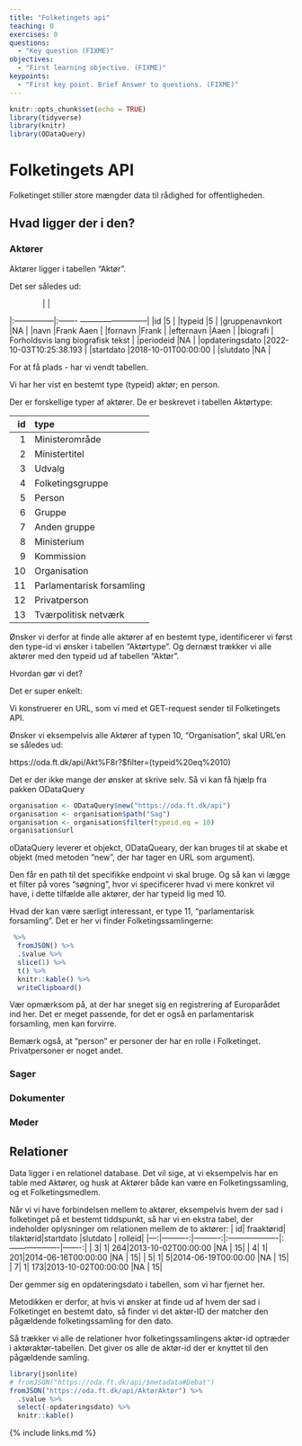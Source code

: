 ```yaml
---
title: "Folketingets api"
teaching: 0
exercises: 0
questions:
  - "Key question (FIXME)"
objectives:
  - "First learning objective. (FIXME)"
keypoints:
  - "First key point. Brief Answer to questions. (FIXME)"
---
```




```r
knitr::opts_chunk$set(echo = TRUE)
library(tidyverse)
library(knitr)
library(ODataQuery)
```

# Folketingets API
Folketinget stiller store mængder data til rådighed for offentligheden.


## Hvad ligger der i den?

### Aktører

Aktører ligger i tabellen "Aktør". 

Det ser således ud:

|                |                                   |
|:---------------|:------- --------------------------|
|id              |5                                  |
|typeid          |5                                  |
|gruppenavnkort  |NA                                 |
|navn            |Frank Aaen                         |
|fornavn         |Frank                              |
|efternavn       |Aaen                               |
|biografi        | Forholdsvis lang biografisk tekst |
|periodeid       |NA                                 |
|opdateringsdato |2022-10-03T10:25:38.193            |
|startdato       |2018-10-01T00:00:00                |
|slutdato        |NA                                 |

For at få plads - har vi vendt tabellen.

Vi har her vist en bestemt type (typeid) aktør; en person.

Der er forskellige typer af aktører. De er beskrevet i tabellen
Aktørtype:

| id|type                      | 
|--:|:-------------------------|
|  1|Ministerområde            |
|  2|Ministertitel             |
|  3|Udvalg                    |
|  4|Folketingsgruppe          |
|  5|Person                    |
|  6|Gruppe                    |
|  7|Anden gruppe              |
|  8|Ministerium               |
|  9|Kommission                |
| 10|Organisation              |
| 11|Parlamentarisk forsamling |
| 12|Privatperson              |
| 13|Tværpolitisk netværk      |

Ønsker vi derfor at finde alle aktører af en bestemt type, identificerer vi 
først den type-id vi ønsker i tabellen "Aktørtype". Og dernæst trækker vi alle
aktører med den typeid ud af tabellen "Aktør".

Hvordan gør vi det?

Det er super enkelt:

Vi konstruerer en URL, som vi med et GET-request sender til Folketingets API.

Ønsker vi eksempelvis alle Aktører af typen 10, "Organisation", skal URL'en
se således ud:

https://oda.ft.dk/api/Akt%F8r?$filter=(typeid%20eq%2010)

Det er der ikke mange der ønsker at skrive selv. Så vi kan få hjælp fra pakken
ODataQuery

```r
organisation <- ODataQuery$new("https://oda.ft.dk/api")
organisation <- organisation$path("Sag")
organisation <- organisation$filter(typeid.eq = 10)
organisation$url
```
oDataQuery leverer et objekct, ODataQueary, der kan bruges til at skabe et 
objekt (med metoden "new", der har tager en URL som argument).

Den får en path til det specifikke endpoint vi skal bruge. Og så kan vi 
lægge et filter på vores "søgning", hvor vi specificerer hvad vi mere konkret
vil have, i dette tilfælde alle aktører, der har typeid lig med 10. 




Hvad der kan være særligt interessant, er type 11, "parlamentarisk forsamling".
Det er her vi finder Folketingssamlingerne:

```r
 %>% 
  fromJSON() %>%
  .$value %>% 
  slice(1) %>% 
  t() %>% 
  knitr::kable() %>% 
  writeClipboard()
```
Vær opmærksom på, at der har sneget sig en registrering af Europarådet ind 
her. Det er meget passende, for det er også en parlamentarisk forsamling,
men kan forvirre.

Bemærk også, at "person" er personer der har en rolle i Folketinget. 
Privatpersoner er noget andet.



### Sager




### Dokumenter

### Møder



## Relationer

Data ligger i en relationel database. Det vil sige, at vi eksempelvis har
en table med Aktører, og husk at Aktører både kan være en Folketingssamling,
og et Folketingsmedlem.

Når vi vi have forbindelsen mellem to aktører, eksempelvis hvem der sad i 
folketinget på et bestemt tiddspunkt, så har vi en ekstra tabel, der 
indeholder oplysninger om relationen mellem de to aktører:
|  id| fraaktørid| tilaktørid|startdato           |slutdato            | rolleid|
|---:|----------:|----------:|:-------------------|:-------------------|-------:|
|   3|          1|        264|2013-10-02T00:00:00 |NA                  |      15|
|   4|          1|        201|2014-06-16T00:00:00 |NA                  |      15|
|   5|          1|          5|2014-06-19T00:00:00 |NA                  |      15|
|   7|          1|        173|2013-10-02T00:00:00 |NA                  |      15|

Der gemmer sig en opdateringsdato i tabellen, som vi har fjernet her.

Metodikken er derfor, at hvis vi ønsker at finde ud af hvem der sad i Folketinget
en bestemt dato, så finder vi det aktør-ID der matcher den pågældende folketingssamling
for den dato. 

Så trækker vi alle de relationer hvor folketingssamlingens aktør-id optræder
i aktøraktør-tabellen. Det giver os alle de aktør-id der er knyttet til den
pågældende samling.


```r
library(jsonlite)
# fromJSON("https://oda.ft.dk/api/$metadata#Debat")
fromJSON("https://oda.ft.dk/api/AktørAktør") %>% 
  .$value %>% 
  select(-opdateringsdato) %>% 
  knitr::kable()
```



{% include links.md %}